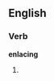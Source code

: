 
==English==

===Verb===
'''enlacing'''

# {{present participle of|[[enlace]]}}
{{anagrams:en/acegilnn}}